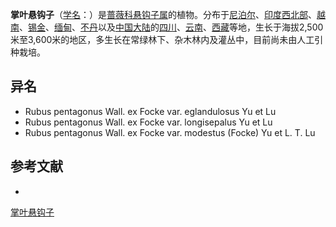 {{Speciesbox
| name = 掌叶悬钩子
| status = 
| status_system = 
| image =
| genus = Rubus
| species = pentagonus
| authority = Wall. ex Focke
| subdivision_ranks =[[变种|变种]]
| subdivision =
* 掌叶悬钩子 ''R. p.'' var. ''pentagonus''
* [[无刺掌叶悬钩子|无刺掌叶悬钩子]] ''R. p.'' var. ''modestus''
* [[长萼掌叶悬钩子|长萼掌叶悬钩子]] ''R. p.'' var. ''longisepalus''
* [[无腺掌叶悬钩子|无腺掌叶悬钩子]] ''R. p.'' var. ''eglandulosus''
}}

'''掌叶悬钩子'''（[[学名|学名]]：{{lang|la|''Rubus pentagonus''}}）是[[蔷薇科|蔷薇科]][[悬钩子属|悬钩子属]]的植物。分布于[[尼泊尔|尼泊尔]]、[[印度西北部|印度西北部]]、[[越南|越南]]、[[锡金|锡金]]、[[缅甸|缅甸]]、[[不丹|不丹]]以及[[中国大陆|中国大陆]]的[[四川|四川]]、[[云南|云南]]、[[西藏|西藏]]等地，生长于海拔2,500米至3,600米的地区，多生长在常绿林下、杂木林内及灌丛中，目前尚未由人工引种栽培。

== 异名 ==
* Rubus pentagonus Wall. ex Focke var. eglandulosus Yu et Lu
* Rubus pentagonus Wall. ex Focke var. longisepalus Yu et Lu
* Rubus pentagonus Wall. ex Focke var. modestus (Focke) Yu et L. T. Lu

== 参考文献 ==
<div class="references-small">
* {{cite web| url =http://www.bioinfo.cn/db05/KmzwSpecies.php?action=view&id=19468| title =掌叶悬钩子（原变种）| work =《中国高等植物数据库全库》| publisher =中国科学院微生物研究所| author =昆明植物研究所| accessdate =2009-02-25| deadurl =yes| archiveurl =https://web.archive.org/web/20160305001620/http://www.bioinfo.cn/db05/KmzwSpecies.php?action=view&id=19468| archivedate =2016-03-05}}
</div>
{{Taxonbar|from=Q11077947}}

[[Category:悬钩子属|掌叶悬钩子]]


{{植物小作品}}